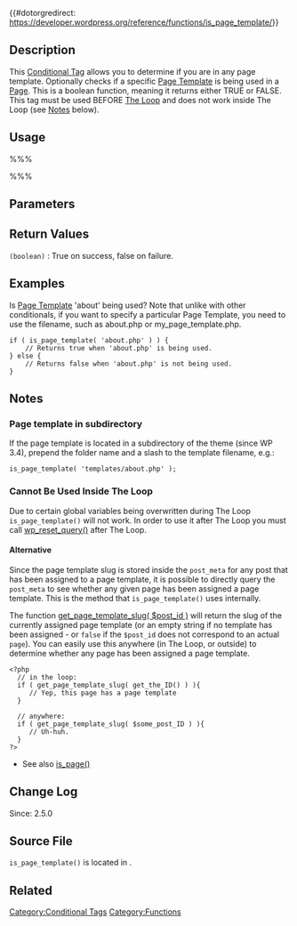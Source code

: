 {{#dotorgredirect: https://developer.wordpress.org/reference/functions/is_page_template/}}

{{Languages|
{{en|Function Reference/is_page_template}}
{{ja|関数リファレンス/is_page_template}}
}}

==Description==
This [[Conditional Tags|Conditional Tag]] allows you to determine if you are in any page template. Optionally checks if a specific [[Page_Templates|Page Template]] is being used in a [[Pages|Page]]. This is a boolean function, meaning it returns either TRUE or FALSE. This tag must be used BEFORE [[The Loop]] and does not work inside The Loop (see [[#Notes|Notes]] below).

==Usage==
%%%<?php is_page_template( $template ); ?>%%%

==Parameters==
{{Parameter|$template|string&#124;array|The specific template name or array of templates to match.|optional}}

==Return Values==
; <tt>(boolean)</tt> : True on success, false on failure.

==Examples==
Is [[Page_Templates|Page Template]] 'about' being used? Note that unlike with other conditionals, if you want to specify a particular Page Template, you need to use the filename, such as about.php or my_page_template.php.

<pre>
if ( is_page_template( 'about.php' ) ) {
	// Returns true when 'about.php' is being used.
} else {
	// Returns false when 'about.php' is not being used.
}
</pre>

==Notes==
===Page template in subdirectory ===
If the page template is located in a subdirectory of the theme (since WP 3.4), prepend the folder name and a slash to the template filename, e.g.:
<pre>
is_page_template( 'templates/about.php' );
</pre>
===Cannot Be Used Inside The Loop===
Due to certain global variables being overwritten during The Loop <code>is_page_template()</code> will not work. In order to use it after The Loop you must call [[Function_Reference/wp_reset_query|wp_reset_query()]] after The Loop.

====Alternative====
Since the page template slug is stored inside the <tt>post_meta</tt> for any post that has been assigned to a page template, it is possible to directly query the <tt>post_meta</tt> to see whether any given page has been assigned a page template. This is the method that <tt>is_page_template()</tt> uses internally.

The function [[Function_Reference/get_page_template_slug|get_page_template_slug( $post_id )]] will return the slug of the currently assigned page template (or an empty string if no template has been assigned - or <tt>false</tt> if the <tt>$post_id</tt> does not correspond to an actual <tt>page</tt>). You can easily use this anywhere (in The Loop, or outside) to determine whether any page has been assigned a page template.

<pre>
<?php 
  // in the loop:
  if ( get_page_template_slug( get_the_ID() ) ){
     // Yep, this page has a page template
  }

  // anywhere:
  if ( get_page_template_slug( $some_post_ID ) ){
     // Uh-huh.
  }
?>
</pre> 

* See also [[Function_Reference/is_page|is_page()]]

==Change Log==
Since: 2.5.0

==Source File==
<!-- Need links to current source code files -->
<tt>is_page_template()</tt> is located in {{Trac|wp-includes/post-template.php}}.

==Related==

{{Conditional Tags}}

{{Tag Footer}}

[[Category:Conditional Tags]]
[[Category:Functions]]